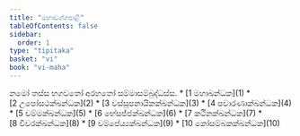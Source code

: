 ```yaml
---
title: "මහාවග්ගපාළි"
tableOfContents: false
sidebar:
  order: 1
type: "tipitaka"
basket: "vi"
book: "vi-maha"
---
```


<Paragraph number="1" type="center" book="vi-maha">
නමෝ තස්ස භගවතෝ අරහතෝ සම්මාසම්බුද්ධස්ස.

</Paragraph>

<TableOfContents book="vi-maha">
* [1 මහාඛන්ධක](1)
* [2 උපෝසථක්ඛන්ධක](2)
* [3 වස්සූපනායිකක්ඛන්ධක](3)
* [4 පවාරණාක්ඛන්ධක](4)
* [5 චම්මක්ඛන්ධක](5)
* [6 භේසජ්ජක්ඛන්ධක](6)
* [7 කථිනක්ඛන්ධක](7)
* [8 චීවරක්ඛන්ධක](8)
* [9 චම්පේය්‍යක්ඛන්ධක](9)
* [10 කෝසම්බකක්ඛන්ධක](10)
</TableOfContents>